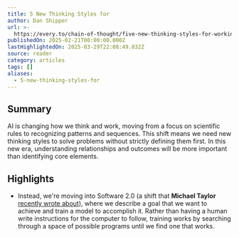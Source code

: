 ```yaml
---
title: 5 New Thinking Styles for
author: Dan Shipper
url: >-
  https://every.to/chain-of-thought/five-new-thinking-styles-for-working-with-thinking-machines-9091eb3c-b96d-4a17-af1e-fb0a3f544bfd
publishedOn: 2025-02-21T00:00:00.000Z
lastHighlightedOn: 2025-03-29T22:08:49.832Z
source: reader
category: articles
tags: []
aliases:
  - 5-new-thinking-styles-for
---
```

## Summary

AI is changing how we think and work, moving from a focus on scientific rules to recognizing patterns and sequences. This shift means we need new thinking styles to solve problems without strictly defining them first. In this new era, understanding relationships and outcomes will be more important than identifying core elements.

## Highlights
- Instead, we're moving into Software 2.0 (a shift that **Michael Taylor** [recently wrote about](https://every.to/also-true-for-humans/the-key-to-great-ai-prompting-show-don-t-tell)), where we describe a goal that we want to achieve and train a model to accomplish it. Rather than having a human write instructions for the computer to follow, training works by searching through a space of possible programs until we find one that works.

